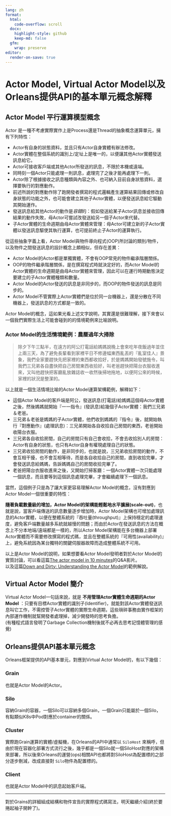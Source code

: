 ```yaml
---
lang: zh
format:
  html:
    code-overflow: scroll
  docx:
    highlight-style: github
    keep-md: false
  gfm:
    wrap: preserve
editor:
  render-on-save: true
---
```


# Actor Model, Virtual Actor Model以及Orleans提供API的基本單元概念解釋

## Actor Model 平行運算模型概念

Actor 是一種不考慮實際實作上是Process還是Thread的抽象概念運算單元，擁有下列特性：

* Actor有自身的狀態資料，並且只有Actor自身實體有辦法修改。
* Actor實體在整個系統的識別上/定址上是唯一的，以便讓其他Actor實體發送訊息給它。
* Actor可接收客戶端或其他Actor所發送的訊息，不限於本機或遠端。
* 同時刻一個Actor只能處理一則訊息，處理完了之後才能再處理下一則。
* Actor除了根據接收之訊息種類與內容之外、也可納入目前自身狀態資料，選擇要執行的對應動作。
* 前述所說的對應動作除了跑開發者撰寫的程式邏輯產生運算結果回傳或修改自身狀態的功能之外，也可能會建立其他子Actor實體，以便發送訊息給它驅動其開始運作。
* 發送訊息給其他Actor的動作是*容錯*的：假如發送給某子Actor訊息並接收回傳結果的動作失敗，母Actor可嘗試改發送給另一個子Actor來代替。
* 子Actor實體的生命週期由母Actor實體來管理：母Actor可建立新的子Actor實體以發送訊息驅使其執行運算，也可提前終止子Actor的運算執行。

從這些抽象字義上看，Actor Model與物件導向程式(OOP)所討論的類別/物件，以及物件之間發送訊息的設計概念上頗相似，但存在差異：

* Actor Model的Actor都是單獨實體，不會有OOP常見的物件繼承階層關係。
* OOP的物件繼承階層關係，是在撰寫程式時就決定好的，而Actor Model的Actor實體的生命週期是由母Actor實體來管理，因此可以在運行時期動態決定要建立的子Actor實體種類和數量。
* Actor Model的Actor發送的訊息是非同步的，而OOP的物件發送的訊息是同步的。
* Actor Model不管實際上Actor實體們是位於同一台機器上，還是分散在不同機器上，發送訊息的方式都是一致的。

Actor Model的概念，這如果光看上述文字說明，其實還是很難理解，接下來會以一個我們實際生活上可能會碰到的的情境範例來比喻說明。

### Actor Model的生活情境範例：農曆過年大掃除

> 除夕下午三點半，在遠方的阿公打電話給媽媽說晚上會來吃年夜飯過年並住上兩三天，為了避免長輩看到家裡平日不修邊幅東西亂丟的『亂室佳人』景象，我們全家要趕快先把家裡的東西都收拾好，於是媽媽開始發號施令，叫我們三兄弟各自盡快把自己房間東西收拾好，叫老爸趕快把陽台衣服收進來，又叫他趕快把客廳亂放雜誌收一收然後掃地拖地，以便阿公來的時候，家裡的狀況是整潔的。

以上就是一個生活情境比喻的Actor Model運算架構範例，解釋如下：

* 這個Actor Model的客戶端是阿公，發送訊息(打電話)給媽媽這個母Actor實體之後，然後媽媽就開始『一一指令』(發訊息)給幾個子Actor實體：我們三兄弟＆老爸。
* 三兄弟＆老爸是媽媽的子Actor實體，他們收到媽媽的『指令』後，就開始執行『對應動作』(處理訊息)：三兄弟開始各自收拾自己房間的東西，老爸開始收陽台衣服。
* 三兄弟各自收拾房間，自己的房間只有自己會收拾，不會去收拾別人的房間：Actor有自身的狀態，也只有Actor自身有權現處理自己的狀態。
* 三兄弟收拾房間的動作，是非同步的，也就是說，三兄弟收拾房間的動作，不會互相干擾，也不會互相等待，而是各自收拾自己的房間，直到收拾完畢，才會發送訊息給媽媽，告訴媽媽自己的房間收拾完畢了。
* 老爸把陽台衣服收進來之後，又開始打掃客廳：一個Actor實體一次只能處理一個訊息，而且要等到這個訊息處理完畢，才會繼續處理下一個訊息。

當然，這個例子只是為了讓大家更容易理解Actor Model的概念，沒有對應到Actor Model一個很重要的特性：

**隨著負載數量級的增加，Actor Model的架構能輕鬆地水平擴展(scale-out)**，也就是說，當客戶端傳送的訊息數量逐步增加時，Actor Model架構也可增加處理訊息的Actor實體，以便在整體系統的『吞吐量(throughput)』上保持穩定的處理速度，避免客戶端數量越多系統就越慢的問題；而由於Actor在發送訊息的方法在概念上不分本地端/遠端都是一樣的，所以Actor Model架構能在多台機器上部署Actor實體而不需要修改撰寫的程式碼，並且在整體系統的『可用性(availability)』上，避免系統因為某台獨特的關鍵伺服器故障而造成整體系統不可用。

以上是Actor Model的說明，如果想要看Actor Model發明者對於Actor Model的實質討論，可以看這篇[The actor model in 10 minutes](https://www.brianstorti.com/the-actor-model/)的Q&A影片。  
以及這篇[Down and Dirty: Understanding the Actor Model](https://www.developer.com/design/down-and-dirty-understanding-the-actor-model/)的範例解說。

## Virtual Actor Model 簡介

Virtual Actor Model一句話來說，就是 **不用管理Actor實體生命週期的Actor Model** ：只要有目標Actor實體的識別子(Identifier)，就能對該Actor實體發送訊息叫它工作，不需控管子Actor實體的實際生命週期，這些瑣碎事務由實作框架的內部運作機制就幫開發者處理掉，減少開發時的思考負擔。  
(有種程式語言發明了Garbage Collection機制後就不必再去思考記憶體管理的感覺)

## Orleans提供API基本單元概念

Orleans框架提供的API基本單元，對應到Virtual Actor Model的，有以下幾個：

### Grain

也就是Actor Model的Actor。

### Silo

容納Grain的容器，一個Silo可以容納多個Grain，一個Grain只能屬於一個Silo，有點類似K8s中Pod對應於container的關係。

### Cluster

實際跑Grain運算的實體/虛擬機，在Orleans的API中通常以 `SiloHost` 來稱呼，但由於現在容器化部署方式流行之後，幾乎都是一個Silo就一個SiloHost對應的架構來部署，所以後來Orleans的運營(ops)相關API也都將對SiloHost為配置標的之部分逐步刪減，改成直接對 `Silo`物件為配置標的。

### Client

也就是Actor Model中的訊息起始客戶端。

---

對於Grains的詳細組成結構和物件宣告的實際程式碼寫法，明天繼續介紹(終於要捲起袖子開幹了)。
